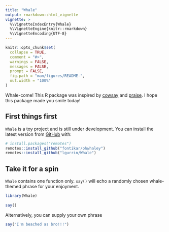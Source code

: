```yaml
---
title: "Whale"
output: rmarkdown::html_vignette
vignette: >
  %\VignetteIndexEntry{Whale}
  %\VignetteEngine{knitr::rmarkdown}
  %\VignetteEncoding{UTF-8}
---
```


```r
knitr::opts_chunk$set(
  collapse = TRUE,
  comment = "#>",
  warnings = FALSE, 
  messages = FALSE, 
  prompt = FALSE,
  fig.path = "man/figures/README-",
  out.width = "100%"
)
```

Whale-come! This R package was inspired by [cowsay](https://github.com/sckott/cowsay) and [praise](https://github.com/rladies/praise). I hope this package made you smile today! 

## First things first

`Whale` is a toy project and is still under development. You can install the latest version from [GitHub](https://github.com/) with:

```r
# install.packages("remotes")
remotes::install_github("fontikar/ohwhaley")
remotes::install_github("lgurrin/Whale")
```

## Take it for a spin

`Whale` contains one function only. `say()` will echo a randomly chosen whale-themed phrase for your enjoyment.

```r
library(Whale)
 
say() 
```

Alternatively, you can supply your own phrase

```r
say("I'm beached as bro!!!")
```
